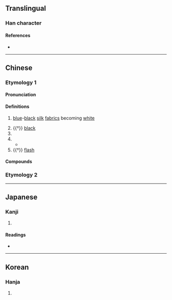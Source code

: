 {{character info}}
==Translingual==

===Han character===
{{Han char|rn=9|rad=人|as=17|sn=19|four=27231|canj=OLOF|ids=⿲亻丨⿱夂黑(G),⿲亻丨⿱攵黑(HTJK)}}

====References====
* {{Han ref|kx=0121.290|dkj=01299|dj=0256.160|hdz=10236.120|uh=5135|ud=20789|bh=F1EC|bd=61932}}

----

==Chinese==
===Etymology 1===
{{zh-forms|s=倏}}
{{Han etym}}

====Pronunciation====
{{zh-pron
|m=shū
|c=suk1
|mn=
|w=
|x=
|mc=y
|oc=y
|cat=a,pn
}}

====Definitions====
{{zh-hanzi}}

# {{zh-hg}} [[blue]]-[[black]] [[silk]] [[fabric]]s becoming [[white]]
# {{†}} [[black]]
# {{zh-alt-form|倏|[[rapid]]; [[swift]]}}
# {{n-g|Name of the god of the South Sea.}}
#* {{zh-usex|南海 之 帝 為{wéi} ^儵，北海 之 帝 為{wéi} ^忽，中央 之 帝 為{wéi} ^渾沌。|The Ruler of the Southern Ocean was '''Shu''', the Ruler of the Northern Ocean was Hu, and the Ruler of the Centre was Chaos.|ref=Zhuangzi}}
# {{†}} [[flash]]

====Compounds====
{{zh-der|儵怳|儵儵}}

===Etymology 2===
{{zh-see|鯈|v}}

{{zh-cat|Blacks|Gods|Fabrics}}

----

==Japanese==

===Kanji===
{{ja-kanji|grade=|rs=人17}}

# {{rfdef|ja|sort=人17}}

====Readings====
* {{ja-readings|on=しゅう|kun=はやい}}

----

==Korean==

===Hanja===
{{ko-hanja|hangeul=숙|rv=suk|mr=suk}}

# {{rfdef|ko|sort=人17}}